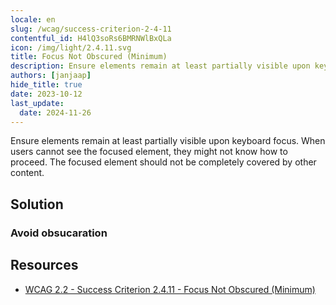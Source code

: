 ```yaml
---
locale: en
slug: /wcag/success-criterion-2-4-11
contentful_id: H4lQ3soRs6BMRNWlBxQLa
icon: /img/light/2.4.11.svg
title: Focus Not Obscured (Minimum)
description: Ensure elements remain at least partially visible upon keyboard focus. When users cannot see the focused element, they might not know how to proceed. The focused element should not be completely covered by other content.
authors: [janjaap]
hide_title: true
date: 2023-10-12
last_update:
  date: 2024-11-26
---
```


<Hero
  title="Focus Not Obscured (Minimum)"
  image="/img/light/2.4.11.svg"
  alt="WCAG 2.4.11 icon"
  prefix="Success Criterion 2.4.11"
  suffix="Level AA"
/>

Ensure elements remain at least partially visible upon keyboard focus. When users cannot see the focused element, they might not know how to proceed. The focused element should not be completely covered by other content.

## Solution

### Avoid obsucaration

<CodeSample id="element-obscured" locale="en"/>

## Resources

- [WCAG 2.2 - Success Criterion 2.4.11 - Focus Not Obscured (Minimum)](https://www.w3.org/TR/WCAG22/#focus-not-obscured-minimum)
